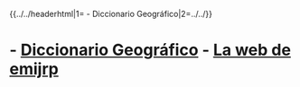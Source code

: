 {{../../headerhtml|1={{{1}}} - Diccionario Geográfico|2=../../}}
= {{{1}}} - [[index|Diccionario Geográfico]] - [[../../index|La web de emijrp]] =
